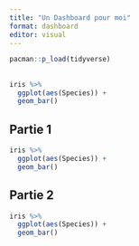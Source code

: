 ```yaml
---
title: "Un Dashboard pour moi"
format: dashboard
editor: visual
---
```


```r
pacman::p_load(tidyverse)
```

## {.sidebar}

```r
iris %>% 
  ggplot(aes(Species)) +
  geom_bar()
```

## Partie 1

```r
iris %>% 
  ggplot(aes(Species)) +
  geom_bar()
```

## Partie 2

```r
iris %>% 
  ggplot(aes(Species)) +
  geom_bar()
```
